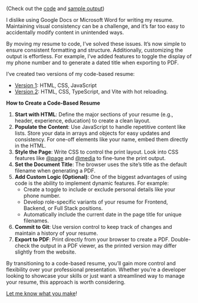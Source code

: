 (Check out the [code](https://github.com/TravisBumgarner/Resume-Readonly) and [sample output](/posts/resume-as-code/demo_resume.pdf))

I dislike using Google Docs or Microsoft Word for writing my resume. Maintaining visual consistency can be a challenge, and it’s far too easy to accidentally modify content in unintended ways.

By moving my resume to code, I’ve solved these issues. It’s now simple to ensure consistent formatting and structure. Additionally, customizing the output is effortless. For example, I’ve added features to toggle the display of my phone number and to generate a dated title when exporting to PDF.

I’ve created two versions of my code-based resume:

- [Version 1](https://gist.github.com/TravisBumgarner/1ebed93d23c07a5bb770dd3f38b26dda): HTML, CSS, JavaScript
- [Version 2](https://github.com/TravisBumgarner/Resume-Readonly): HTML, CSS, TypeScript, and Vite with hot reloading.

**How to Create a Code-Based Resume**

1. **Start with HTML**: Define the major sections of your resume (e.g., header, experience, education) to create a clean layout.
2. **Populate the Content**: Use JavaScript to handle repetitive content like lists. Store your data in arrays and objects for easy updates and consistency. For one-off elements like your name, embed them directly in the HTML.
3. **Style the Page**: Write CSS to control the print layout. Look into CSS features like [@page](https://developer.mozilla.org/en-US/docs/Web/CSS/@page) and [@media](https://developer.mozilla.org/en-US/docs/Web/CSS/@media) to fine-tune the print output.
4. **Set the Document Title**: The browser uses the site’s title as the default filename when generating a PDF.
5. **Add Custom Logic (Optional)**: One of the biggest advantages of using code is the ability to implement dynamic features. For example:
    - Create a toggle to include or exclude personal details like your phone number.
    - Develop role-specific variants of your resume for Frontend, Backend, or Full Stack positions.
    - Automatically include the current date in the page title for unique filenames.
6. **Commit to Git**: Use version control to keep track of changes and maintain a history of your resume.
7. **Export to PDF**: Print directly from your browser to create a PDF. Double-check the output in a PDF viewer, as the printed version may differ slightly from the website.

By transitioning to a code-based resume, you’ll gain more control and flexibility over your professional presentation. Whether you’re a developer looking to showcase your skills or just want a streamlined way to manage your resume, this approach is worth considering.

[Let me know what you make](https://www.linkedin.com/in/travisbumgarner/)!
